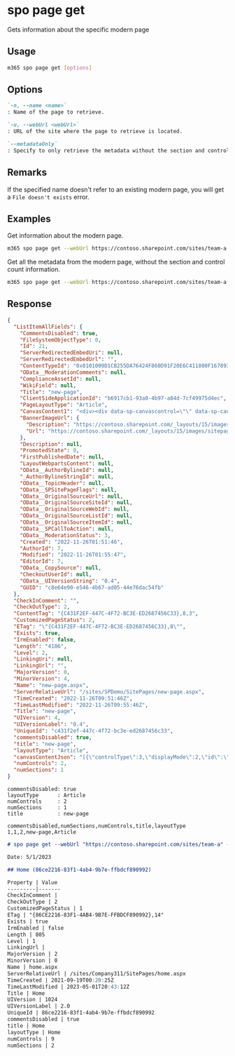 
# spo page get

Gets information about the specific modern page

## Usage

```sh
m365 spo page get [options]
```

## Options

```md definition-list
`-n, --name <name>`
: Name of the page to retrieve.

`-u, --webUrl <webUrl>`
: URL of the site where the page to retrieve is located.

`--metadataOnly`
: Specify to only retrieve the metadata without the section and control information.
```

<Global />

## Remarks

If the specified name doesn't refer to an existing modern page, you will get a `File doesn't exists` error.

## Examples

Get information about the modern page.

```sh
m365 spo page get --webUrl https://contoso.sharepoint.com/sites/team-a --name home.aspx
```

Get all the metadata from the modern page, without the section and control count information.

```sh
m365 spo page get --webUrl https://contoso.sharepoint.com/sites/team-a --name home.aspx --metadataOnly
```

## Response

<Tabs>
  <TabItem value="JSON">

  ```json
  {
    "ListItemAllFields": {
      "CommentsDisabled": true,
      "FileSystemObjectType": 0,
      "Id": 21,
      "ServerRedirectedEmbedUri": null,
      "ServerRedirectedEmbedUrl": "",
      "ContentTypeId": "0x0101009D1CB255DA76424F860D91F20E6C411800F1678937A82C3142BEF3C962300813B5",
      "OData__ModerationComments": null,
      "ComplianceAssetId": null,
      "WikiField": null,
      "Title": "new-page",
      "ClientSideApplicationId": "b6917cb1-93a0-4b97-a84d-7cf49975d4ec",
      "PageLayoutType": "Article",
      "CanvasContent1": "<div><div data-sp-canvascontrol=\"\" data-sp-canvasdataversion=\"1.0\" data-sp-controldata=\"&#123;&quot;controlType&quot;&#58;3,&quot;displayMode&quot;&#58;2,&quot;id&quot;&#58;&quot;7558d804-0334-49ca-b14a-53870cf6caae&quot;,&quot;position&quot;&#58;&#123;&quot;controlIndex&quot;&#58;1,&quot;sectionIndex&quot;&#58;1,&quot;zoneIndex&quot;&#58;1,&quot;sectionFactor&quot;&#58;12,&quot;layoutIndex&quot;&#58;1&#125;,&quot;webPartId&quot;&#58;&quot;e377ea37-9047-43b9-8cdb-a761be2f8e09&quot;,&quot;emphasis&quot;&#58;&#123;&#125;&#125;\"><div data-sp-webpart=\"\" data-sp-webpartdataversion=\"1.0\" data-sp-webpartdata=\"&#123;&quot;dataVersion&quot;&#58;&quot;1.0&quot;,&quot;description&quot;&#58;&quot;Display a location on a map using Bing Maps.&quot;,&quot;id&quot;&#58;&quot;e377ea37-9047-43b9-8cdb-a761be2f8e09&quot;,&quot;instanceId&quot;&#58;&quot;7558d804-0334-49ca-b14a-53870cf6caae&quot;,&quot;properties&quot;&#58;&#123;&quot;pushPins&quot;&#58;[],&quot;maxNumberOfPushPins&quot;&#58;1,&quot;shouldShowPushPinTitle&quot;&#58;true,&quot;zoomLevel&quot;&#58;12,&quot;mapType&quot;&#58;&quot;road&quot;&#125;,&quot;title&quot;&#58;&quot;Bing Maps&quot;&#125;\"><div data-sp-componentid=\"e377ea37-9047-43b9-8cdb-a761be2f8e09\"></div><div data-sp-htmlproperties=\"\"></div></div></div><div data-sp-canvascontrol=\"\" data-sp-canvasdataversion=\"1.0\" data-sp-controldata=\"&#123;&quot;controlType&quot;&#58;0,&quot;pageSettingsSlice&quot;&#58;&#123;&quot;isDefaultDescription&quot;&#58;true,&quot;isDefaultThumbnail&quot;&#58;true&#125;&#125;\"></div></div>",
      "BannerImageUrl": {
        "Description": "https://contoso.sharepoint.com/_layouts/15/images/sitepagethumbnail.png",
        "Url": "https://contoso.sharepoint.com/_layouts/15/images/sitepagethumbnail.png"
      },
      "Description": null,
      "PromotedState": 0,
      "FirstPublishedDate": null,
      "LayoutWebpartsContent": null,
      "OData__AuthorBylineId": null,
      "_AuthorBylineStringId": null,
      "OData__TopicHeader": null,
      "OData__SPSitePageFlags": null,
      "OData__OriginalSourceUrl": null,
      "OData__OriginalSourceSiteId": null,
      "OData__OriginalSourceWebId": null,
      "OData__OriginalSourceListId": null,
      "OData__OriginalSourceItemId": null,
      "OData__SPCallToAction": null,
      "OData__ModerationStatus": 3,
      "Created": "2022-11-26T01:51:46",
      "AuthorId": 7,
      "Modified": "2022-11-26T01:55:47",
      "EditorId": 7,
      "OData__CopySource": null,
      "CheckoutUserId": null,
      "OData__UIVersionString": "0.4",
      "GUID": "c8e64e90-e546-4b67-ad05-44e76dac54fb"
    },
    "CheckInComment": "",
    "CheckOutType": 2,
    "ContentTag": "{C431F2EF-447C-4F72-BC3E-ED2687456C33},8,3",
    "CustomizedPageStatus": 2,
    "ETag": "\"{C431F2EF-447C-4F72-BC3E-ED2687456C33},8\"",
    "Exists": true,
    "IrmEnabled": false,
    "Length": "4106",
    "Level": 2,
    "LinkingUri": null,
    "LinkingUrl": "",
    "MajorVersion": 0,
    "MinorVersion": 4,
    "Name": "new-page.aspx",
    "ServerRelativeUrl": "/sites/SPDemo/SitePages/new-page.aspx",
    "TimeCreated": "2022-11-26T09:51:46Z",
    "TimeLastModified": "2022-11-26T09:55:46Z",
    "Title": "new-page",
    "UIVersion": 4,
    "UIVersionLabel": "0.4",
    "UniqueId": "c431f2ef-447c-4f72-bc3e-ed2687456c33",
    "commentsDisabled": true,
    "title": "new-page",
    "layoutType": "Article",
    "canvasContentJson": "[{\"controlType\":3,\"displayMode\":2,\"id\":\"7558d804-0334-49ca-b14a-53870cf6caae\",\"position\":{\"controlIndex\":1,\"sectionIndex\":1,\"zoneIndex\":1,\"sectionFactor\":12,\"layoutIndex\":1},\"webPartId\":\"e377ea37-9047-43b9-8cdb-a761be2f8e09\",\"emphasis\":{},\"webPartData\":{\"dataVersion\":\"1.0\",\"description\":\"Display a location on a map using Bing Maps.\",\"id\":\"e377ea37-9047-43b9-8cdb-a761be2f8e09\",\"instanceId\":\"7558d804-0334-49ca-b14a-53870cf6caae\",\"properties\":{\"pushPins\":[],\"maxNumberOfPushPins\":1,\"shouldShowPushPinTitle\":true,\"zoomLevel\":12,\"mapType\":\"road\"},\"title\":\"Bing Maps\",\"serverProcessedContent\":{\"htmlStrings\":{},\"searchablePlainTexts\":{},\"imageSources\":{},\"links\":{}}}},{\"controlType\":0,\"pageSettingsSlice\":{\"isDefaultDescription\":true,\"isDefaultThumbnail\":true}}]",
    "numControls": 2,
    "numSections": 1
  }
  ```

  </TabItem>
  <TabItem value="Text">

  ```text
  commentsDisabled: true
  layoutType      : Article
  numControls     : 2
  numSections     : 1
  title           : new-page
  ```

  </TabItem>
  <TabItem value="CSV">

  ```csv
  commentsDisabled,numSections,numControls,title,layoutType
  1,1,2,new-page,Article
  ```

  </TabItem>
  <TabItem value="Markdown">

  ```md
  # spo page get --webUrl "https://contoso.sharepoint.com/sites/team-a" --name "home.aspx"

  Date: 5/1/2023

  ## Home (86ce2216-83f1-4ab4-9b7e-ffbdcf890992)

  Property | Value
  ---------|-------
  CheckInComment | 
  CheckOutType | 2
  CustomizedPageStatus | 1
  ETag | "{86CE2216-83F1-4AB4-9B7E-FFBDCF890992},14"
  Exists | true
  IrmEnabled | false
  Length | 805
  Level | 1
  LinkingUrl | 
  MajorVersion | 2
  MinorVersion | 0
  Name | home.aspx
  ServerRelativeUrl | /sites/Company311/SitePages/home.aspx
  TimeCreated | 2021-09-19T00:20:25Z
  TimeLastModified | 2023-05-01T20:43:12Z
  Title | Home
  UIVersion | 1024
  UIVersionLabel | 2.0
  UniqueId | 86ce2216-83f1-4ab4-9b7e-ffbdcf890992
  commentsDisabled | true
  title | Home
  layoutType | Home
  numControls | 9
  numSections | 2
  ```

  </TabItem>
</Tabs>
